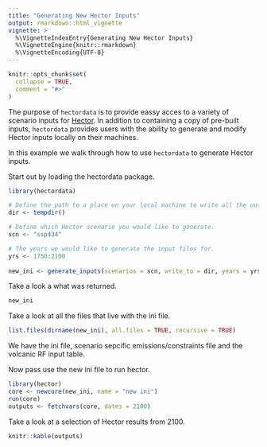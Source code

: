 ```yaml
---
title: "Generating New Hector Inputs"
output: rmarkdown::html_vignette
vignette: >
  %\VignetteIndexEntry{Generating New Hector Inputs}
  %\VignetteEngine{knitr::rmarkdown}
  %\VignetteEncoding{UTF-8}
---
```


```r
knitr::opts_chunk$set(
  collapse = TRUE,
  comment = "#>"
)
```

The purpose of `hectordata` is to provide eassy acces to a variety of scenario inputs for [Hector](https://github.com/jgcri/hector). In addition to containing a copy of pre-built inputs, `hectordata` provides users with the ability to generate and modify Hector inputs locally on their machines. 

In this example we walk through how to use `hectordata` to generate Hector inputs. 


Start out by loading the hectordata package. 

```r
library(hectordata)
```


```r
# Define the path to a place on your local machine to write all the outputs to. 
dir <- tempdir()

# Define which Hector scenario you would like to generate. 
scn <- "ssp434"

# The years we would like to generate the input files for.
yrs <- 1750:2100
  
new_ini <- generate_inputs(scenarios = scn, write_to = dir, years = yrs)
```


Take a look a what was returned. 

```r
new_ini
```

Take a look at all the files that live with the ini file. 

```r
list.files(dirname(new_ini), all.files = TRUE, recursive = TRUE)
```

We have the ini file, scenario sepcific emissions/constraints file and the volcanic RF input table.  


Now pass use the new ini file to run hector. 


```r
library(hector)
core <- newcore(new_ini, name = "new ini")
run(core)
outputs <- fetchvars(core, dates = 2100)
```

Take a look at a selection of Hector results from 2100. 

```r
knitr::kable(outputs)
```


